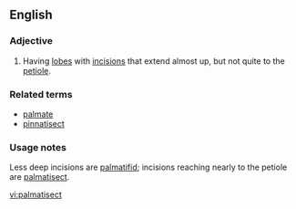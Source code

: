 ==English==
===Adjective===
{{en-adj|-}}
# {{botany|of leaves}} Having [[lobe]]s with [[incision]]s that extend almost up, but not quite to the [[petiole]].

===Related terms===
*[[palmate]]
*[[pinnatisect]]

===Usage notes===
Less deep incisions are [[palmatifid]]; incisions reaching nearly to the petiole are [[palmatisect]].

[[vi:palmatisect]]